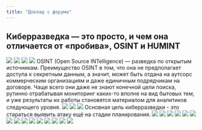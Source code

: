 ---
title: "Доклад с форума"
---
## Киберразведка — это просто, и чем она отличается от «пробива», OSINT и HUMINT

![](images/Screenshot_2.jpg)
![](images/Screenshot_3.jpg)
![](images/Screenshot_4.jpg)
![](images/Screenshot_5.jpg)
OSINT (Open Source INTelligence) — разведка по открытым источникам. 
Преимущество OSINT в том, что она не предполагает доступа к секретным данным, а значит, может быть отдана на аутсорс коммерческим организациям и даже единичным подрядчикам на договоре. Чаще всего они даже не знают конечной цели поиска, рутинно отрабатывая мониторинг каких-то вполне на вид бытовых тем, и уже результаты их работы становятся материалом для аналитиков следующего уровня.
![](images/Screenshot_6.jpg)
![](images/Screenshot_7.jpg)
![](images/Screenshot_8.jpg)
Основная цель киберразведки - это стараться выявить атаку ещё на стадии планирования.
![](images/Screenshot_9.jpg)
![](images/Screenshot_10.jpg)
![](images/Screenshot_11.jpg)
![](images/Screenshot_12.jpg)
![](images/Screenshot_13.jpg)
![](images/Screenshot_14.jpg)
![](images/Screenshot_15.jpg)
![](images/Screenshot_16.jpg)
![](images/Screenshot_17.jpg)
![](images/Screenshot_18.jpg)
![](images/Screenshot_19.jpg)
![](images/Screenshot_20.jpg)
![](images/Screenshot_22.jpg)
![](images/Screenshot_23.jpg)
![](images/Screenshot_24.jpg)

